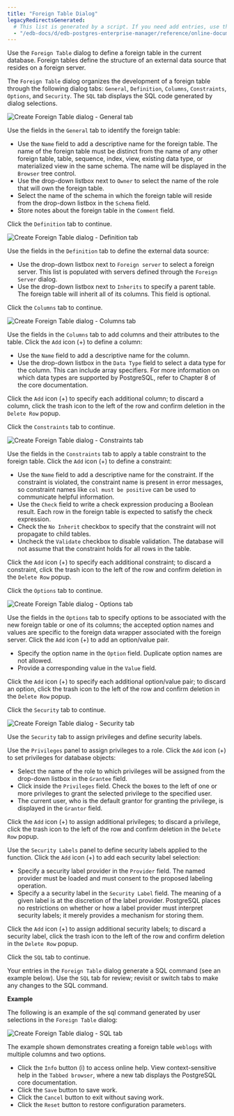 ```yaml
---
title: "Foreign Table Dialog"
legacyRedirectsGenerated:
  # This list is generated by a script. If you need add entries, use the `legacyRedirects` key.
  - "/edb-docs/d/edb-postgres-enterprise-manager/reference/online-documentation/8.0/foreign_table_dialog.html"
---
```


<div id="foreign_table_dialog" class="registered_link"></div>

Use the `Foreign Table` dialog to define a foreign table in the current database. Foreign tables define the structure of an external data source that resides on a foreign server.

The `Foreign Table` dialog organizes the development of a foreign table through the following dialog tabs: `General`, `Definition`, `Columns`, `Constraints`, `Options`, and `Security`. The `SQL` tab displays the SQL code generated by dialog selections.

![Create Foreign Table dialog - General tab](../../images/foreign_table_general.png)

Use the fields in the `General` tab to identify the foreign table:

-   Use the `Name` field to add a descriptive name for the foreign table. The name of the foreign table must be distinct from the name of any other foreign table, table, sequence, index, view, existing data type, or materialized view in the same schema. The name will be displayed in the `Browser` tree control.
-   Use the drop-down listbox next to `Owner` to select the name of the role that will own the foreign table.
-   Select the name of the schema in which the foreign table will reside from the drop-down listbox in the `Schema` field.
-   Store notes about the foreign table in the `Comment` field.

Click the `Definition` tab to continue.

![Create Foreign Table dialog - Definition tab](../../images/foreign_table_definition.png)

Use the fields in the `Definition` tab to define the external data source:

-   Use the drop-down listbox next to `Foreign server` to select a foreign server. This list is populated with servers defined through the `Foreign Server` dialog.
-   Use the drop-down listbox next to `Inherits` to specify a parent table. The foreign table will inherit all of its columns. This field is optional.

Click the `Columns` tab to continue.

![Create Foreign Table dialog - Columns tab](../../images/foreign_table_columns.png)

Use the fields in the `Columns` tab to add columns and their attributes to the table. Click the `Add` icon (+) to define a column:

-   Use the `Name` field to add a descriptive name for the column.
-   Use the drop-down listbox in the `Data Type` field to select a data type for the column. This can include array specifiers. For more information on which data types are supported by PostgreSQL, refer to Chapter 8 of the core documentation.

Click the `Add` icon (+) to specify each additional column; to discard a column, click the trash icon to the left of the row and confirm deletion in the `Delete Row` popup.

Click the `Constraints` tab to continue.

![Create Foreign Table dialog - Constraints tab](../../images/foreign_table_constraints.png)

Use the fields in the `Constraints` tab to apply a table constraint to the foreign table. Click the `Add` icon (+) to define a constraint:

-   Use the `Name` field to add a descriptive name for the constraint. If the constraint is violated, the constraint name is present in error messages, so constraint names like `col must be positive` can be used to communicate helpful information.
-   Use the `Check` field to write a check expression producing a Boolean result. Each row in the foreign table is expected to satisfy the check expression.
-   Check the `No Inherit` checkbox to specify that the constraint will not propagate to child tables.
-   Uncheck the `Validate` checkbox to disable validation. The database will not assume that the constraint holds for all rows in the table.

Click the `Add` icon (+) to specify each additional constraint; to discard a constraint, click the trash icon to the left of the row and confirm deletion in the `Delete Row` popup.

Click the `Options` tab to continue.

![Create Foreign Table dialog - Options tab](../../images/foreign_table_options.png)

Use the fields in the `Options` tab to specify options to be associated with the new foreign table or one of its columns; the accepted option names and values are specific to the foreign data wrapper associated with the foreign server. Click the `Add` icon (+) to add an option/value pair.

-   Specify the option name in the `Option` field. Duplicate option names are not allowed.
-   Provide a corresponding value in the `Value` field.

Click the `Add` icon (+) to specify each additional option/value pair; to discard an option, click the trash icon to the left of the row and confirm deletion in the `Delete Row` popup.

Click the `Security` tab to continue.

![Create Foreign Table dialog - Security tab](../../images/foreign_table_security.png)

Use the `Security` tab to assign privileges and define security labels.

Use the `Privileges` panel to assign privileges to a role. Click the `Add` icon (+) to set privileges for database objects:

-   Select the name of the role to which privileges will be assigned from the drop-down listbox in the `Grantee` field.
-   Click inside the `Privileges` field. Check the boxes to the left of one or more privileges to grant the selected privilege to the specified user.
-   The current user, who is the default grantor for granting the privilege, is displayed in the `Grantor` field.

Click the `Add` icon (+) to assign additional privileges; to discard a privilege, click the trash icon to the left of the row and confirm deletion in the `Delete Row` popup.

Use the `Security Labels` panel to define security labels applied to the function. Click the `Add` icon (+) to add each security label selection:

-   Specify a security label provider in the `Provider` field. The named provider must be loaded and must consent to the proposed labeling operation.
-   Specify a a security label in the `Security Label` field. The meaning of a given label is at the discretion of the label provider. PostgreSQL places no restrictions on whether or how a label provider must interpret security labels; it merely provides a mechanism for storing them.

Click the `Add` icon (+) to assign additional security labels; to discard a security label, click the trash icon to the left of the row and confirm deletion in the `Delete Row` popup.

Click the `SQL` tab to continue.

Your entries in the `Foreign Table` dialog generate a SQL command (see an example below). Use the `SQL` tab for review; revisit or switch tabs to make any changes to the SQL command.

**Example**

The following is an example of the sql command generated by user selections in the `Foreign Table` dialog:

![Create Foreign Table dialog - SQL tab](../../images/foreign_table_sql.png)

The example shown demonstrates creating a foreign table `weblogs` with multiple columns and two options.

-   Click the `Info` button (i) to access online help. View context-sensitive help in the `Tabbed browser`, where a new tab displays the PostgreSQL core documentation.
-   Click the `Save` button to save work.
-   Click the `Cancel` button to exit without saving work.
-   Click the `Reset` button to restore configuration parameters.
